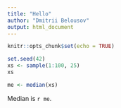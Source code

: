 ```yaml
---
title: "Hello"
author: "Dmitrii Belousov"
output: html_document
---
```


```r
knitr::opts_chunk$set(echo = TRUE)
```

```r
set.seed(42)
xs <- sample(1:100, 25)
xs
```

```r
me <- median(xs)
```

Median is `r me`.